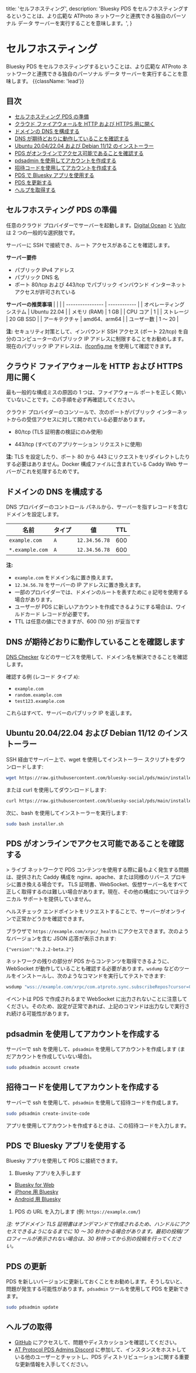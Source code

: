 title: 'セルフホスティング',
description:
'Bluesky PDS をセルフホスティングするということは、より広範な ATProto ネットワークと連携できる独自のパーソナル データ サーバーを実行することを意味します。',
}

# セルフホスティング

Bluesky PDS をセルフホスティングするということは、より広範な ATProto ネットワークと連携できる独自のパーソナル データ サーバーを実行することを意味します。 {{className: 'lead'}}

## 目次

* [セルフホスティング PDS の準備](#preparation-for-self-hosting-pds)
* [クラウド ファイアウォールを HTTP および HTTPS 用に開く](#open-your-cloud-firewall-for-http-and-https)
* [ドメインの DNS を構成する](#configure-dns-for-your-domain)
* [DNS が期待どおりに動作していることを確認する](#check-that-dns-is-working-as-expected)
* [Ubuntu 20.04/22.04 および Debian 11/12 のインストーラー](#installer-on-ubuntu-20-04-22-04-and-debian-11-12)
* [PDS がオンラインでアクセス可能であることを確認する](#verifying-that-your-pds-is-online-and-accessible)
* [pdsadmin を使用してアカウントを作成する](#creating-an-account-using-pdsadmin)
* [招待コードを使用してアカウントを作成する](#creating-an-account-using-an-invite-code)
* [PDS で Bluesky アプリを使用する](#using-the-bluesky-app-with-your-pds)
* [PDS を更新する](#updating-your-pds)
* [ヘルプを取得する](#getting-help)

<h2 id="preparation-for-self-hosting-pds">セルフホスティング PDS の準備</h2>

任意のクラウド プロバイダーでサーバーを起動します。[Digital Ocean](https://digitalocean.com/) と [Vultr](https://vultr.com/) は 2 つの一般的な選択肢です。

サーバーに SSH で接続でき、ルート アクセスがあることを確認します。

**サーバー要件**
* パブリック IPv4 アドレス
* パブリック DNS 名
* ポート 80/tcp および 443/tcp でパブリック インバウンド インターネット アクセスが許可されている

**サーバーの推奨事項**
| | |
| ---------------- | ------------ |
| オペレーティング システム | Ubuntu 22.04 |
| メモリ (RAM) | 1 GB |
| CPU コア | 1 |
| ストレージ | 20 GB SSD |
| アーキテクチャ | amd64、arm64 |
| ユーザー数 | 1 ～ 20 |

**注:** セキュリティ対策として、インバウンド SSH アクセス (ポート 22/tcp) を自分のコンピューターのパブリック IP アドレスに制限することをお勧めします。現在のパブリック IP アドレスは、[ifconfig.me](https://ifconfig.me/) を使用して確認できます。

<h2 id="open-your-cloud-firewall-for-http-and-https">クラウド ファイアウォールを HTTP および HTTPS 用に開く</h2>

最も一般的な構成ミスの原因の 1 つは、ファイアウォール ポートを正しく開いていないことです。この手順を必ず再確認してください。

クラウド プロバイダーのコンソールで、次のポートがパブリック インターネットからの受信アクセスに対して開かれている必要があります。

* 80/tcp (TLS 証明書の検証にのみ使用)

* 443/tcp (すべてのアプリケーション リクエストに使用)

**注:** TLS を設定したり、ポート 80 から 443 にリクエストをリダイレクトしたりする必要はありません。Docker 構成ファイルに含まれている Caddy Web サーバーがこれを処理するためです。

<h2 id="configure-dns-for-your-domain">ドメインの DNS を構成する</h2>

DNS プロバイダーのコントロール パネルから、サーバーを指すレコードを含むドメインを設定します。

| 名前 | タイプ | 値 | TTL |
| --------------- | ---- | ------------- | --- |
| `example.com` | `A` | `12.34.56.78` | 600 |
| `*.example.com` | `A` | `12.34.56.78` | 600 |

**注:**
* `example.com` をドメイン名に置き換えます。
* `12.34.56.78` をサーバーの IP アドレスに置き換えます。
* 一部のプロバイダーでは、ドメインのルートを表すために `@` 記号を使用する場合があります。
* ユーザーが PDS に新しいアカウントを作成できるようにする場合は、ワイルドカード レコードが必要です。
* TTL は任意の値にできますが、600 (10 分) が妥当です

<h2 id="check-that-dns-is-working-as-expected">DNS が期待どおりに動作していることを確認します</h2>

[DNS Checker](https://dnschecker.org/) などのサービスを使用して、ドメイン名を解決できることを確認します。

確認する例 (レコード タイプ `A`):
* `example.com`
* `random.example.com`
* `test123.example.com`

これらはすべて、サーバーのパブリック IP を返します。

<h2 id="installer-on-ubuntu-20-04-22-04-and-debian-11-12">Ubuntu 20.04/22.04 および Debian 11/12 のインストーラー</h2>

SSH 経由でサーバー上で、wget を使用してインストーラー スクリプトをダウンロードします:

```bash
wget https://raw.githubusercontent.com/bluesky-social/pds/main/installer.sh
```

または curl を使用してダウンロードします:

```bash
curl https://raw.githubusercontent.com/bluesky-social/pds/main/installer.sh >installer.sh
```

次に、bash を使用してインストーラーを実行します:

```bash
sudo bash installer.sh
```

<h2 id="verifying-that-your-pds-is-online-and-accessible">PDS がオンラインでアクセス可能であることを確認する</h2>

<Note>
> ライブ ネットワークで PDS コンテンツを使用する際に最もよく発生する問題は、提供された Caddy 構成を nginx、apache、または同様のリバース プロキシに置き換える場合です。 TLS 証明書、WebSocket、仮想サーバー名をすべて正しく取得するのは難しい場合があります。現在、その他の構成についてはテクニカル サポートを提供していません。
</Note>

ヘルスチェック エンドポイントをリクエストすることで、サーバーがオンラインで正常かどうかを確認できます。

ブラウザで `https://example.com/xrpc/_health` にアクセスできます。次のようなバージョンを含む JSON 応答が表示されます:

```
{"version":"0.2.2-beta.2"}
```

ネットワークの残りの部分が PDS からコンテンツを取得できるように、WebSocket が動作していることも確認する必要があります。`wsdump` などのツールをインストールし、次のようなコマンドを実行してテストできます:

```bash
wsdump "wss://example.com/xrpc/com.atproto.sync.subscribeRepos?cursor=0"
```

イベントは PDS で作成されるまで WebSocket に出力されないことに注意してください。そのため、設定が正常であれば、上記のコマンドは出力なしで実行され続ける可能性があります。

<h2 id="creating-an-account-using-pdsadmin">pdsadmin を使用してアカウントを作成する</h2>

サーバーで ssh を使用して、`pdsadmin` を使用してアカウントを作成します (まだアカウントを作成していない場合)。

```bash
sudo pdsadmin account create
```

<h2 id="creating-an-account-using-an-invite-code">招待コードを使用してアカウントを作成する</h2>

サーバーで ssh を使用して、`pdsadmin` を使用して招待コードを作成します。

```bash
sudo pdsadmin create-invite-code
```

アプリを使用してアカウントを作成するときは、この招待コードを入力します。

<h2 id="using-the-bluesky-app-with-your-pds">PDS で Bluesky アプリを使用する</h2>

Bluesky アプリを使用して PDS に接続できます。

1. Bluesky アプリを入手します
* [Bluesky for Web](https://bsky.app/)
* [iPhone 用 Bluesky](https://apps.apple.com/us/app/bluesky-social/id6444370199)
* [Android 用 Bluesky](https://play.google.com/store/apps/details?id=xyz.blueskyweb.app)
1. PDS の URL を入力します (例: `https://example.com/`)

_注: サブドメイン TLS 証明書はオンデマンドで作成されるため、ハンドルにアクセスできるようになるまでに 10 ～ 30 秒かかる場合があります。最初の投稿/プロフィールが表示されない場合は、30 秒待ってから別の投稿を行ってください。_

<h2 id="updating-your-pds">PDS の更新</h2>

PDS を新しいバージョンに更新しておくことをお勧めします。そうしないと、問題が発生する可能性があります。`pdsadmin` ツールを使用して PDS を更新できます。

```bash
sudo pdsadmin update
```

<h2 id="getting-help">ヘルプの取得</h2>

- [GitHub](https://github.com/bluesky-social/pds) にアクセスして、問題やディスカッションを確認してください。
- [AT Protocol PDS Admins Discord](https://discord.gg/e7hpHxRfBP) に参加して、インスタンスをホストしている他のユーザーとチャットし、PDS ディストリビューションに関する重要な更新情報を入手してください。
